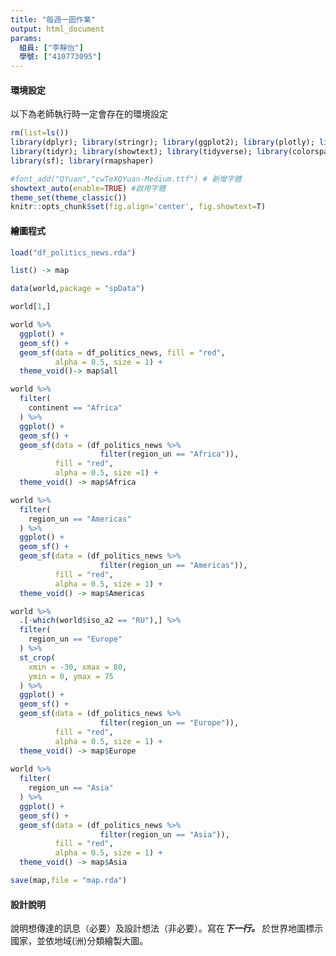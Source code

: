 ```yaml
---
title: "每週一圖作業"
output: html_document
params:
  組員: ["李靜怡"]  
  學號: ["410773095"]
---
```


#### 環境設定

以下為老師執行時一定會存在的環境設定
```r
rm(list=ls())
library(dplyr); library(stringr); library(ggplot2); library(plotly); library(lubridate); library(readr); library(colorspace); library(grDevices); library(shiny); library(shinyjs); library(scales)
library(tidyr); library(showtext); library(tidyverse); library(colorspace); library(ggpubr); library(magick);
library(sf); library(rmapshaper)

#font_add("QYuan","cwTeXQYuan-Medium.ttf") # 新增字體
showtext_auto(enable=TRUE) #啟用字體
theme_set(theme_classic())
knitr::opts_chunk$set(fig.align='center', fig.showtext=T)
```


#### 繪圖程式

```r
load("df_politics_news.rda")

list() -> map

data(world,package = "spData")

world[1,] 

world %>%
  ggplot() +
  geom_sf() +
  geom_sf(data = df_politics_news, fill = "red",
          alpha = 0.5, size = 1) +
  theme_void()-> map$all

world %>%
  filter(
    continent == "Africa"
  ) %>%
  ggplot() +
  geom_sf() +
  geom_sf(data = (df_politics_news %>%
                    filter(region_un == "Africa")),
          fill = "red",
          alpha = 0.5, size =1) +
  theme_void() -> map$Africa

world %>%
  filter(
    region_un == "Americas"
  ) %>%
  ggplot() +
  geom_sf() +
  geom_sf(data = (df_politics_news %>%
                    filter(region_un == "Americas")),
          fill = "red",
          alpha = 0.5, size = 1) +
  theme_void() -> map$Americas

world %>%
  .[-which(world$iso_a2 == "RU"),] %>%
  filter(
    region_un == "Europe"
  ) %>%
  st_crop(
    xmin = -30, xmax = 80,
    ymin = 0, ymax = 75
  ) %>%
  ggplot() +
  geom_sf() +
  geom_sf(data = (df_politics_news %>%
                    filter(region_un == "Europe")),
          fill = "red",
          alpha = 0.5, size = 1) +
  theme_void() -> map$Europe
  
world %>%
  filter(
    region_un == "Asia"
  ) %>%
  ggplot() +
  geom_sf() +
  geom_sf(data = (df_politics_news %>%
                    filter(region_un == "Asia")),
          fill = "red",
          alpha = 0.5, size = 1) +
  theme_void() -> map$Asia

save(map,file = "map.rda")
``` 

#### 設計說明
說明想傳達的訊息（必要）及設計想法（非必要）。寫在***下一行。
*** 
於世界地圖標示國家，並依地域(洲)分類繪製大圖。